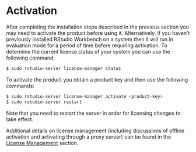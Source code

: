 # Activation {.pro-header}

After completing the installation steps described in the previous section you may need to activate the product before using it. Alternatively, if you haven't previously installed RStudio Workbench on a system then it will run in evaluation mode for a period of time before requiring activation. To determine the current license status of your system you can use the following command:

```bash
$ sudo rstudio-server license-manager status
```

To activate the product you obtain a product key and then use the following commands:

```bash
$ sudo rstudio-server license-manager activate <product-key>
$ sudo rstudio-server restart
```

Note that you need to restart the server in order for licensing changes to take effect.

Additional details on license management (including discussions of offline activation and activating through a proxy server) can be found in the [License Management](../license_management/license_management.qmd) section.
